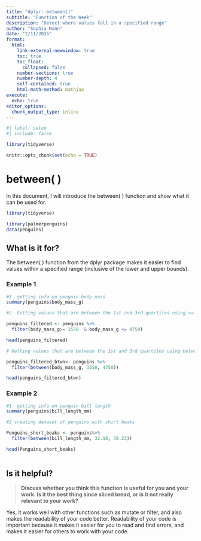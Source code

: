 ```yaml
---
title: "dplyr::between()"
subtitle: "Function of the Week"
description: "Detect where values fall in a specified range"
author: "Sophia Mann"
date: "2/11/2025"
format: 
  html:
    link-external-newwindow: true
    toc: true
    toc_float:
      collapsed: false
    number-sections: true
    number-depth: 4
    self-contained: true
    html-math-method: mathjax
execute:
  echo: true
editor_options: 
  chunk_output_type: inline
---
```


```r

#| label: setup
#| include: false

library(tidyverse)

knitr::opts_chunk$set(echo = TRUE)
```

# between( )

In this document, I will introduce the between( ) function and show what it can be used for.

```r

library(tidyverse)

library(palmerpenguins)
data(penguins)
```

## What is it for?

The between( ) function from the dplyr package makes it easier to find values within a specified range (inclusive of the lower and upper bounds).

### Example 1 

```r

#1  getting info on penguin body mass 
summary(penguins$body_mass_g)

#2  Getting values that are between the 1st and 3rd quartiles using >= , <= 

penguins_filtered <- penguins %>%
  filter(body_mass_g>= 3550  & body_mass_g <= 4750)

head(penguins_filtered)

# Getting values that are between the 1st and 3rd quartiles using between()

penguins_filtered_btwn<- penguins %>%
  filter(between(body_mass_g, 3550, 4750))

head(penguins_filtered_btwn)


```

### Example 2 

```r
#1  getting info on penguin bill length  
summary(penguins$bill_length_mm)

#2 creating dataset of penguins with shirt beaks 

Penguins_short_beaks <- penguins%>% 
  filter(between(bill_length_mm, 32.10, 39.23))

head(Penguins_short_beaks)
  
```

## Is it helpful?

> **Discuss whether you think this function is useful for you and your work. Is it the best thing since sliced bread, or is it not really relevant to your work?**

Yes, it works well with other functions such as mutate or filter, and also makes the readability of your code better. Readability of your code is important because it makes it easier for you to read and find errors, and makes it easier for others to work with your code.
